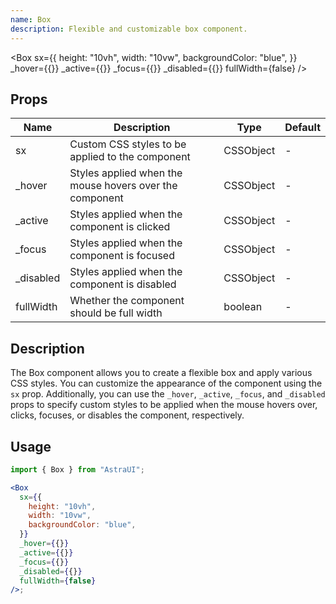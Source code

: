 ```yaml
---
name: Box
description: Flexible and customizable box component.
---
```



<NextSeo
  title="Box Component - Astra UI Kit"
  description="A versatile box component for layout and styling."
/>


<Box
  sx={{
    height: "10vh",
    width: "10vw",
    backgroundColor: "blue",
  }}
  _hover={{}}
  _active={{}}
  _focus={{}}
  _disabled={{}}
  fullWidth={false}
/>

## Props

| Name       | Description                                             | Type      | Default |
| ---------- | ------------------------------------------------------- | --------- | ------- |
| sx         | Custom CSS styles to be applied to the component        | CSSObject | -       |
| \_hover    | Styles applied when the mouse hovers over the component | CSSObject | -       |
| \_active   | Styles applied when the component is clicked            | CSSObject | -       |
| \_focus    | Styles applied when the component is focused            | CSSObject | -       |
| \_disabled | Styles applied when the component is disabled           | CSSObject | -       |
| fullWidth  | Whether the component should be full width              | boolean   | -       |

## Description

The Box component allows you to create a flexible box and apply various CSS styles. You can customize the appearance of the component using the `sx` prop. Additionally, you can use the `_hover`, `_active`, `_focus`, and `_disabled` props to specify custom styles to be applied when the mouse hovers over, clicks, focuses, or disables the component, respectively.

## Usage

```jsx
import { Box } from "AstraUI";

<Box
  sx={{
    height: "10vh",
    width: "10vw",
    backgroundColor: "blue",
  }}
  _hover={{}}
  _active={{}}
  _focus={{}}
  _disabled={{}}
  fullWidth={false}
/>;
```
